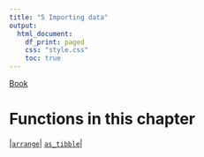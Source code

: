 ```yaml
---
title: "5 Importing data"
output:
  html_document:
    df_print: paged
    css: "style.css"
    toc: true
---
```


[Book](http://rafalab.dfci.harvard.edu/dsbook/r-basics.html)

# Functions in this chapter

|<a href="#arrange">`arrange`</a>|
<a href="#as_tibble">`as_tibble`</a>|
